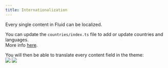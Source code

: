 ```yaml
---
title: Internationalization
---
```


Every single content in Fluid can be localized.

You can update the `countries/index.ts` file to add or update countries and
languages.\
More info [here](http://localhost:4321/getting-started/installation#step-6-countries-and-internationalization).

You will then be able to translate every content field in the theme:\
![](../../../assets/internationalization.png)
![](../../../assets/theme_content.png)
